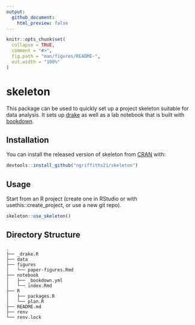 ```yaml
---
output:
  github_document:
    html_preview: false
---
```


<!-- README.md is generated from README.Rmd. Please edit that file -->

```r
knitr::opts_chunk$set(
  collapse = TRUE,
  comment = "#>",
  fig.path = "man/figures/README-",
  out.width = "100%"
)
```

# skeleton

<!-- badges: start -->
<!-- badges: end -->

This package can be used to quickly set up a project skeleton suitable for data analysis. It sets up [drake](https://docs.ropensci.org/drake/) as well as a lab notebook that is built with [bookdown](https://bookdown.org/).

## Installation

You can install the released version of skeleton from [CRAN](https://CRAN.R-project.org) with:

``` r
devtools::install_github("ngriffiths21/skeleton")
```

## Usage

Start from an R project (create one in RStudio or with usethis::create_project, or use a new git repo).

``` r
skeleton::use_skeleton()
```

## Directory Structure

```
.
├── _drake.R
├── data
├── figures
│   └── paper-figures.Rmd
├── notebook
│   ├── _bookdown.yml
│   └── index.Rmd
├── R
│   ├── packages.R
│   └── plan.R
├── README.md
├── renv
└── renv.lock
```
